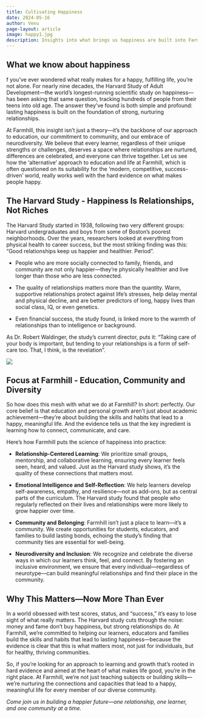 ```yaml
---
title: Cultivating Happiness
date: 2024-05-16
author: Venu
page-layout: article
image: happy1.jpg
description: Insights into what brings us happiness are built into Farmhill
---
```


## What we know about happiness

f you’ve ever wondered what really makes for a happy, fulfilling life, you’re not alone. For nearly nine decades, the Harvard Study of Adult Development—the world’s longest-running scientific study on happiness—has been asking that same question, tracking hundreds of people from their teens into old age. The answer they’ve found is both simple and profound: lasting happiness is built on the foundation of strong, nurturing relationships.

At Farmhill, this insight isn’t just a theory—it’s the backbone of our approach to education, our commitment to community, and our embrace of neurodiversity. We believe that every learner, regardless of their unique strengths or challenges, deserves a space where relationships are nurtured, differences are celebrated, and everyone can thrive together. Let us see how the 'alternative' approach to education and life at Farmhill, which is often questioned on its suitability for the 'modern, competitive, success-driven' world, really works well with the hard evidence on what makes people happy. 

## The Harvard Study - Happiness Is Relationships, Not Riches

The Harvard Study started in 1938, following two very different groups: Harvard undergraduates and boys from some of Boston’s poorest neighborhoods. Over the years, researchers looked at everything from physical health to career success, but the most striking finding was this: “Good relationships keep us happier and healthier. Period”.

- People who are more socially connected to family, friends, and community are not only happier—they’re physically healthier and live longer than those who are less connected.
    
- The quality of relationships matters more than the quantity. Warm, supportive relationships protect against life’s stresses, help delay mental and physical decline, and are better predictors of long, happy lives than social class, IQ, or even genetics.
    
- Even financial success, the study found, is linked more to the warmth of relationships than to intelligence or background.

As Dr. Robert Waldinger, the study’s current director, puts it: “Taking care of your body is important, but tending to your relationships is a form of self-care too. That, I think, is the revelation”.

![](happy2.jpg)

## Focus at Farmhill - Education, Community and Diversity

So how does this mesh with what we do at Farmhill? In short: perfectly. Our core belief is that education and personal growth aren’t just about academic achievement—they’re about building the skills and habits that lead to a happy, meaningful life. And the evidence tells us that the key ingredient is learning how to connect, communicate, and care.

Here’s how Farmhill puts the science of happiness into practice:

- **Relationship-Centered Learning**: We prioritize small groups, mentorship, and collaborative learning, ensuring every learner feels seen, heard, and valued. Just as the Harvard study shows, it’s the quality of these connections that matters most.
    
- **Emotional Intelligence and Self-Reflection**: We help learners develop self-awareness, empathy, and resilience—not as add-ons, but as central parts of the curriculum. The Harvard study found that people who regularly reflected on their lives and relationships were more likely to grow happier over time.
    
- **Community and Belonging**: Farmhill isn’t just a place to learn—it’s a community. We create opportunities for students, educators, and families to build lasting bonds, echoing the study’s finding that community ties are essential for well-being.
    
- **Neurodiversity and Inclusion**: We recognize and celebrate the diverse ways in which our learners think, feel, and connect. By fostering an inclusive environment, we ensure that every individual—regardless of neurotype—can build meaningful relationships and find their place in the community.    

## Why This Matters—Now More Than Ever

In a world obsessed with test scores, status, and “success,” it’s easy to lose sight of what really matters. The Harvard study cuts through the noise: money and fame don’t buy happiness, but strong relationships do. At Farmhill, we’re committed to helping our learners, educators and families build the skills and habits that lead to lasting happiness—because the evidence is clear that this is what matters most, not just for individuals, but for healthy, thriving communities.

So, if you’re looking for an approach to learning and growth that’s rooted in hard evidence and aimed at the heart of what makes life good, you’re in the right place. At Farmhill, we’re not just teaching subjects or building skills—we’re nurturing the connections and capacities that lead to a happy, meaningful life for every member of our diverse community.

_Come join us in building a happier future—one relationship, one learner, and one community at a time._


